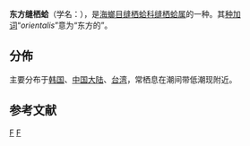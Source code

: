 {{Speciesbox
| taxon = Hiatella orientalis
| binomial_authority = Yokoyama, 1920
}}
'''东方缝栖蛤'''（学名：''{{lang|la|Hiatella orientalis}}''），是[[海螂目|海螂目]][[缝栖蛤科|缝栖蛤科]][[缝栖蛤属|缝栖蛤属]]的一种{{r|shell_2791}}。其[[种加词|种加词]]“''orientalis''”意为“东方的”。

==分佈==
主要分布于[[韩国|韩国]]、[[中国大陆|中国大陆]]、[[台湾|台湾]]{{r|shell_2791}}，常栖息在潮间带低潮现附近{{r|shell_2791}}。

==参考文献==
{{reflist|refs=
<ref name="shell_2791">{{cite web
 |url=http://shell.sinica.edu.tw/chinese/shellbase_detail.php?science_no=2791
 |title=国际贝库：东方缝栖蛤
 |publisher=台湾贝类资料库
 |accessdate=2009-08-11}}</ref>
}}
{{Taxonbar|from=Q10870390}}

[[Category:缝栖蛤属|F]]
[[Category:_1920年描述的动物|F]]